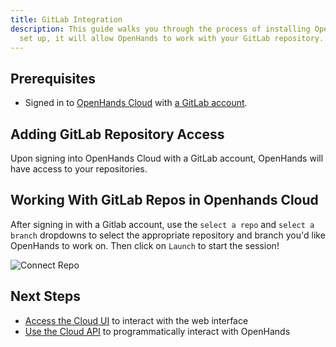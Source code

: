 ```yaml
---
title: GitLab Integration
description: This guide walks you through the process of installing OpenHands Cloud for your GitLab repositories. Once
  set up, it will allow OpenHands to work with your GitLab repository.
---
```


## Prerequisites

- Signed in to [OpenHands Cloud](https://app.all-hands.dev) with [a GitLab account](/usage/cloud/openhands-cloud).

## Adding GitLab Repository Access

Upon signing into OpenHands Cloud with a GitLab account, OpenHands will have access to your repositories.

## Working With GitLab Repos in Openhands Cloud

After signing in with a Gitlab account, use the `select a repo` and `select a branch` dropdowns to select the
appropriate repository and branch you'd like OpenHands to work on. Then click on `Launch` to start the session!

![Connect Repo](/static/img/connect-repo.png)

## Next Steps

- [Access the Cloud UI](./cloud-ui) to interact with the web interface
- [Use the Cloud API](./cloud-api) to programmatically interact with OpenHands
